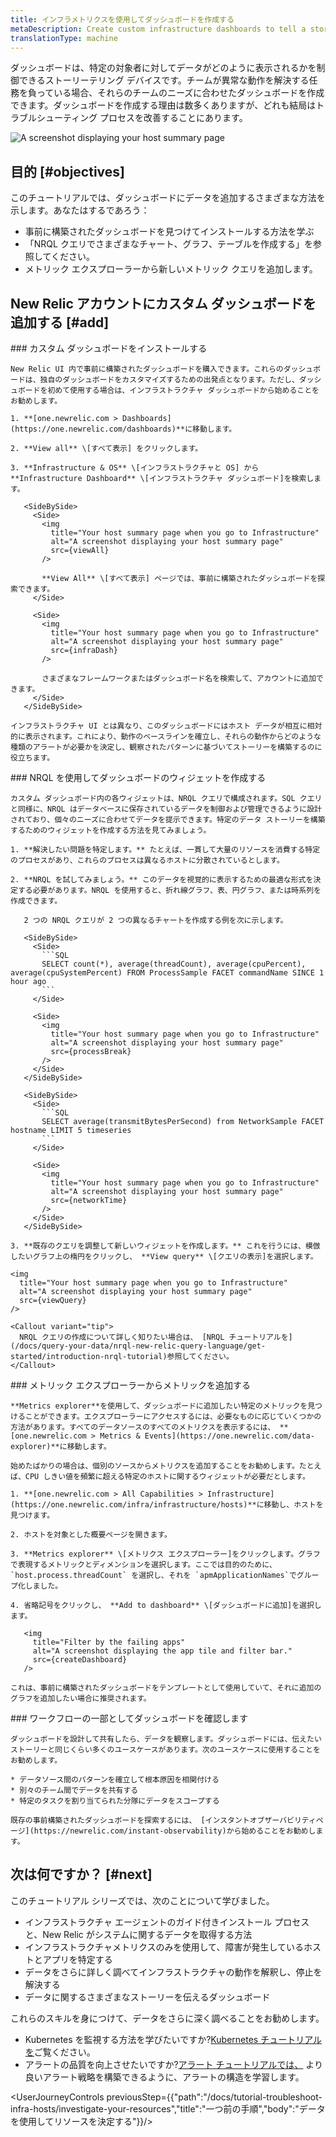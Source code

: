 ```yaml
---
title: インフラメトリクスを使用してダッシュボードを作成する
metaDescription: Create custom infrastructure dashboards to tell a story about your system.
translationType: machine
---
```









ダッシュボードは、特定の対象者に対してデータがどのように表示されるかを制御できるストーリーテリング デバイスです。チームが異常な動作を解決する任務を負っている場合、それらのチームのニーズに合わせたダッシュボードを作成できます。ダッシュボードを作成する理由は数多くありますが、どれも結局はトラブルシューティング プロセスを改善することにあります。

<img
  title="Your host summary page when you go to Infrastructure"
  alt="A screenshot displaying your host summary page"
  src={customDash}
/>

## 目的 [#objectives]

このチュートリアルでは、ダッシュボードにデータを追加するさまざまな方法を示します。あなたはするであろう：

* 事前に構築されたダッシュボードを見つけてインストールする方法を学ぶ
* 「NRQL クエリでさまざまなチャート、グラフ、テーブルを作成する」を参照してください。
* メトリック エクスプローラーから新しいメトリック クエリを追加します。

## New Relic アカウントにカスタム ダッシュボードを追加する [#add]

<Steps>
  <Step>
    ### カスタム ダッシュボードをインストールする

    New Relic UI 内で事前に構築されたダッシュボードを購入できます。これらのダッシュボードは、独自のダッシュボードをカスタマイズするための出発点となります。ただし、ダッシュボードを初めて使用する場合は、インフラストラクチャ ダッシュボードから始めることをお勧めします。

    1. **[one.newrelic.com > Dashboards](https://one.newrelic.com/dashboards)**に移動します。

    2. **View all** \[すべて表示] をクリックします。

    3. **Infrastructure & OS** \[インフラストラクチャと OS] から **Infrastructure Dashboard** \[インフラストラクチャ ダッシュボード]を検索します。

       <SideBySide>
         <Side>
           <img
             title="Your host summary page when you go to Infrastructure"
             alt="A screenshot displaying your host summary page"
             src={viewAll}
           />

           **View All** \[すべて表示] ページでは、事前に構築されたダッシュボードを探索できます。
         </Side>

         <Side>
           <img
             title="Your host summary page when you go to Infrastructure"
             alt="A screenshot displaying your host summary page"
             src={infraDash}
           />

           さまざまなフレームワークまたはダッシュボード名を検索して、アカウントに追加できます。
         </Side>
       </SideBySide>

    インフラストラクチャ UI とは異なり、このダッシュボードにはホスト データが相互に相対的に表示されます。これにより、動作のベースラインを確立し、それらの動作からどのような種類のアラートが必要かを決定し、観察されたパターンに基づいてストーリーを構築するのに役立ちます。
  </Step>

  <Step>
    ### NRQL を使用してダッシュボードのウィジェットを作成する

    カスタム ダッシュボード内の各ウィジェットは、NRQL クエリで構成されます。SQL クエリと同様に、NRQL はデータベースに保存されているデータを制御および管理できるように設計されており、個々のニーズに合わせてデータを提示できます。特定のデータ ストーリーを構築するためのウィジェットを作成する方法を見てみましょう。

    1. **解決したい問題を特定します。** たとえば、一貫して大量のリソースを消費する特定のプロセスがあり、これらのプロセスは異なるホストに分散されているとします。

    2. **NRQL を試してみましょう。** このデータを視覚的に表示するための最適な形式を決定する必要があります。NRQL を使用すると、折れ線グラフ、表、円グラフ、または時系列を作成できます。

       2 つの NRQL クエリが 2 つの異なるチャートを作成する例を次に示します。

       <SideBySide>
         <Side>
           ```SQL
           SELECT count(*), average(threadCount), average(cpuPercent), average(cpuSystemPercent) FROM ProcessSample FACET commandName SINCE 1 hour ago
           ```
         </Side>

         <Side>
           <img
             title="Your host summary page when you go to Infrastructure"
             alt="A screenshot displaying your host summary page"
             src={processBreak}
           />
         </Side>
       </SideBySide>

       <SideBySide>
         <Side>
           ```SQL
           SELECT average(transmitBytesPerSecond) from NetworkSample FACET hostname LIMIT 5 timeseries
           ```
         </Side>

         <Side>
           <img
             title="Your host summary page when you go to Infrastructure"
             alt="A screenshot displaying your host summary page"
             src={networkTime}
           />
         </Side>
       </SideBySide>

    3. **既存のクエリを調整して新しいウィジェットを作成します。** これを行うには、模倣したいグラフ上の楕円をクリックし、 **View query** \[クエリの表示]を選択します。

    <img
      title="Your host summary page when you go to Infrastructure"
      alt="A screenshot displaying your host summary page"
      src={viewQuery}
    />

    <Callout variant="tip">
      NRQL クエリの作成について詳しく知りたい場合は、 [NRQL チュートリアルを](/docs/query-your-data/nrql-new-relic-query-language/get-started/introduction-nrql-tutorial)参照してください。
    </Callout>
  </Step>

  <Step>
    ### メトリック エクスプローラーからメトリックを追加する

    **Metrics explorer**を使用して、ダッシュボードに追加したい特定のメトリックを見つけることができます。エクスプローラーにアクセスするには、必要なものに応じていくつかの方法があります。すべてのデータソースのすべてのメトリクスを表示するには、 **[one.newrelic.com > Metrics & Events](https://one.newrelic.com/data-explorer)**に移動します。

    始めたばかりの場合は、個別のソースからメトリクスを追加することをお勧めします。たとえば、CPU しきい値を頻繁に超える特定のホストに関するウィジェットが必要だとします。

    1. **[one.newrelic.com > All Capabilities > Infrastructure](https://one.newrelic.com/infra/infrastructure/hosts)**に移動し、ホストを見つけます。

    2. ホストを対象とした概要ページを開きます。

    3. **Metrics explorer** \[メトリクス エクスプローラー]をクリックします。グラフで表現するメトリックとディメンションを選択します。ここでは目的のために、 `host.process.threadCount` を選択し、それを `apmApplicationNames`でグループ化しました。

    4. 省略記号をクリックし、 **Add to dashboard** \[ダッシュボードに追加]を選択します。

       <img
         title="Filter by the failing apps"
         alt="A screenshot displaying the app tile and filter bar."
         src={createDashboard}
       />

    これは、事前に構築されたダッシュボードをテンプレートとして使用していて、それに追加のグラフを追加したい場合に推奨されます。
  </Step>

  <Step>
    ### ワークフローの一部としてダッシュボードを確認します

    ダッシュボードを設計して共有したら、データを観察します。ダッシュボードには、伝えたいストーリーと同じくらい多くのユースケースがあります。次のユースケースに使用することをお勧めします。

    * データソース間のパターンを確立して根本原因を相関付ける
    * 別々のチーム間でデータを共有する
    * 特定のタスクを割り当てられた分隊にデータをスコープする

    既存の事前構築されたダッシュボードを探索するには、 [インスタントオブザーバビリティページ](https://newrelic.com/instant-observability)から始めることをお勧めします。  

  </Step>
</Steps>

## 次は何ですか？ [#next]

このチュートリアル シリーズでは、次のことについて学びました。

* インフラストラクチャ エージェントのガイド付きインストール プロセスと、New Relic がシステムに関するデータを取得する方法
* インフラストラクチャメトリクスのみを使用して、障害が発生しているホストとアプリを特定する
* データをさらに詳しく調べてインフラストラクチャの動作を解釈し、停止を解決する
* データに関するさまざまなストーリーを伝えるダッシュボード

これらのスキルを身につけて、データをさらに深く調べることをお勧めします。

* Kubernetes を監視する方法を学びたいですか?[Kubernetes チュートリアルを](docs/tutorial-create-alerts/create-new-relic-alerts)ご覧ください。
* アラートの品質を向上させたいですか?[アラート チュートリアルでは、](docs/tutorial-create-alerts/create-new-relic-alerts) より良いアラート戦略を構築できるように、アラートの構造を学習します。

<UserJourneyControls previousStep={{"path":"/docs/tutorial-troubleshoot-infra-hosts/investigate-your-resources","title":"一つ前の手順","body":"データを使用してリソースを決定する"}}/>